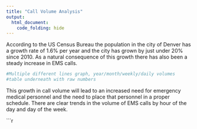 ```yaml
---
title: "Call Volume Analysis"
output:
  html_document:
    code_folding: hide
---
```


According to the US Census Bureau the population in the city of Denver has a growth rate of  1.6\% per year and the city has grown by just under 20\% since 2010. As a natural consequence of this growth there has also been a steady increase in EMS calls.  

```r
#Multiple different lines graph, year/month/weekly/daily volumes
#table underneath with raw numbers
```

This growth in call volume will lead to an increased need for emergency medical personnel and the need to place that personnel in a proper schedule.  There are clear trends in the volume of EMS calls by hour of the day and day of the week.

```r
